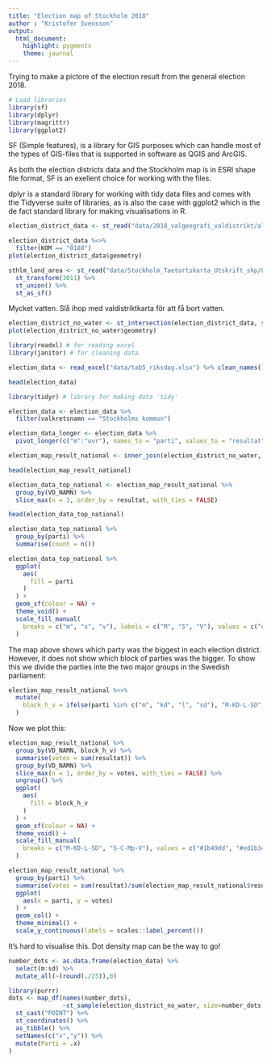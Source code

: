 ```yaml
---
title: "Election map of Stockholm 2018"
author : "Kristofer Svensson"
output: 
  html_document: 
    highlight: pygments
    theme: journal
---
```


Trying to make a pictore of the election result from the general election 2018. 

```r
# Load libraries
library(sf)
library(dplyr)
library(magrittr)
library(ggplot2)
```

SF (Simple features), is a library for GIS purposes which can handle most of the types of GIS-files that is supported in software as QGIS and ArcGIS. 

As both the election districts data and the Stockholm map is in ESRI shape file format, SF is an exellent choice for working with the files.

dplyr is a standard library for working with tidy data files and comes with the Tidyverse suite of libraries, as is also the case with ggplot2 which is the de fact standard library for making visualisations in R.

```r
election_district_data <- st_read("data/2018_valgeografi_valdistrikt/alla_valdistrikt.shp") %>% st_transform(3011)
```

```r
election_district_data %<>%
  filter(KOM == "0180") 
plot(election_district_data$geometry)
```

```r
sthlm_land_area <- st_read("data/Stockholm_Taetortskarta_Utskrift_shp/Land_area.shp") %>% 
  st_transform(3011) %>%
  st_union() %>% 
  st_as_sf()
```

Mycket vatten. Slå ihop med valdistriktkarta för att få bort vatten.

```r
election_district_no_water <- st_intersection(election_district_data, sthlm_land_area)
plot(election_district_no_water$geometry)
```

```r
library(readxl) # for reading excel
library(janitor) # for cleaning data

election_data <- read_excel("data/tab5_riksdag.xlsx") %>% clean_names() %>% remove_empty()

head(election_data)
```

```r
library(tidyr) # library for making data 'tidy'

election_data <- election_data %>% 
  filter(valkretsnamn == "Stockholms kommun")

election_data_longer <- election_data %>%
  pivot_longer(c("m":"ovr"), names_to = "parti", values_to = "resultat")
```

```r
election_map_result_national <- inner_join(election_district_no_water, election_data_longer, by = c("VD_NAMN" = "valdistriktsnamn"))

head(election_map_result_national)
```

```r
election_data_top_national <- election_map_result_national %>%
  group_by(VD_NAMN) %>%
  slice_max(n = 1, order_by = resultat, with_ties = FALSE)

head(election_data_top_national)
```

```r
election_data_top_national %>%
  group_by(parti) %>%
  summarise(count = n())
```
```r
election_data_top_national %>%
  ggplot(
    aes(
      fill = parti
    )
  ) +
  geom_sf(colour = NA) + 
  theme_void() + 
  scale_fill_manual(
    breaks = c("m", "s", "v"), labels = c("M", "S", "V"), values = c("#1b49dd", "#ed1b34", "#b00000")
  )
```
The map above shows which party was the biggest in each election district. However, it does not show which block of parties was the bigger. 
To show this we divide the parties inte the two major groups in the Swedish parliament:
```r
election_map_result_national %<>% 
  mutate(
    block_h_v = ifelse(parti %in% c("m", "kd", "l", "sd"), "M-KD-L-SD", "S-C-Mp-V")
  )
```
Now we plot this:
```r
election_map_result_national %>%
  group_by(VD_NAMN, block_h_v) %>%
  summarise(votes = sum(resultat)) %>%
  group_by(VD_NAMN) %>%
  slice_max(n = 1, order_by = votes, with_ties = FALSE) %>%
  ungroup() %>%
  ggplot(
    aes(
      fill = block_h_v
    )
  ) +
  geom_sf(colour = NA) + 
  theme_void() + 
  scale_fill_manual(
    breaks = c("M-KD-L-SD", "S-C-Mp-V"), values = c("#1b49dd", "#ed1b34")
  )
```
```r
election_map_result_national %>%
  group_by(parti) %>%
  summarise(votes = sum(resultat)/sum(election_map_result_national$resultat)) %>%
  ggplot(
    aes(x = parti, y = votes)
  ) +
  geom_col() +
  theme_minimal() +
  scale_y_continuous(labels = scales::label_percent())
```
It's hard to visualise this.
Dot density map can be the way to go! 
  
```r
number_dots <- as.data.frame(election_data) %>%
  select(m:sd) %>%
  mutate_all(~(round(./25)),0)
```

```r
library(purrr)
dots <- map_df(names(number_dots),
               ~st_sample(election_district_no_water, size=number_dots[,.x], type = 'random') %>%
  st_cast("POINT") %>%
  st_coordinates() %>%
  as_tibble() %>%  
  setNames(c("x","y")) %>% 
  mutate(Parti = .x)
)
```






